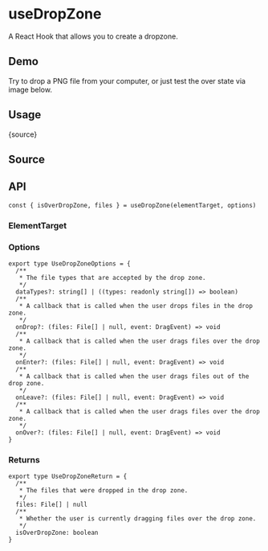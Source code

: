 # useDropZone


<HooksType category="Element" />

A React Hook that allows you to create a dropzone.

## Demo

Try to drop a PNG file from your computer, or just test the over state via image below.


<App />

## Usage


<RawCode>{source}</RawCode>

## Source


<Source />

## API

```tsx
const { isOverDropZone, files } = useDropZone(elementTarget, options)
```

### ElementTarget


<Tip type="target" />

### Options

```tsx
export type UseDropZoneOptions = {
  /**
   * The file types that are accepted by the drop zone.
   */
  dataTypes?: string[] | ((types: readonly string[]) => boolean)
  /**
   * A callback that is called when the user drops files in the drop zone.
   */
  onDrop?: (files: File[] | null, event: DragEvent) => void
  /**
   * A callback that is called when the user drags files over the drop zone.
   */
  onEnter?: (files: File[] | null, event: DragEvent) => void
  /**
   * A callback that is called when the user drags files out of the drop zone.
   */
  onLeave?: (files: File[] | null, event: DragEvent) => void
  /**
   * A callback that is called when the user drags files over the drop zone.
   */
  onOver?: (files: File[] | null, event: DragEvent) => void
}
```

### Returns

```tsx
export type UseDropZoneReturn = {
  /**
   * The files that were dropped in the drop zone.
   */
  files: File[] | null
  /**
   * Whether the user is currently dragging files over the drop zone.
   */
  isOverDropZone: boolean
}
```
